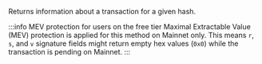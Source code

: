 Returns information about a transaction for a given hash.

:::info MEV protection for users on the free tier
Maximal Extractable Value (MEV) protection is applied for this method on Mainnet only.
This means `r`, `s`, and `v` signature fields might return empty hex values (`0x0`)
while the transaction is pending on Mainnet.
:::